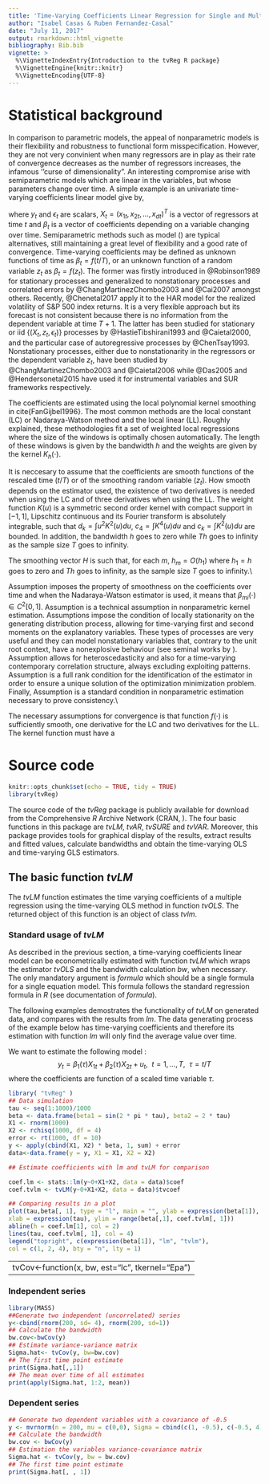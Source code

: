 ```yaml
---
title: 'Time-Varying Coefficients Linear Regression for Single and Multiple Equations: tvReg'
author: "Isabel Casas & Ruben Fernandez-Casal"
date: "July 11, 2017"
output: rmarkdown::html_vignette
bibliography: Bib.bib
vignette: >
  %\VignetteIndexEntry{Introduction to the tvReg R package}
  %\VignetteEngine{knitr::knitr}
  %\VignetteEncoding{UTF-8}
---
```

# Statistical background

In comparison to parametric models, the appeal of nonparametric models is their flexibility and robustness to functional form misspecification. However, they are not very convinient when many regressors are in play as their rate of convergence decreases as the number of regressors increases, the infamous ''curse of dimensionality". An interesting compromise arise with semiparametric models which are linear in the variables, but whose parameters change over time. A simple example is an univariate time-varying coefficients linear model give by,

\begin{equation}
y_t =  X_t^T \beta_t + \epsilon_t, \ \ t= 1, \ldots, T
\label{eq:tvlm}
\end{equation} 

where $y_t$ and $\epsilon_t$ are scalars, $X_t = (x_{1t}, x_{2t}, \ldots, x_{dt})^T$ is a vector of regressors at time $t$ and $\beta_t$ is a vector of coefficients depending on a variable changing over time. Semiparametric methods such as model (\ref{eq:tvlm}) are typical alternatives, still maintaining a great level of flexibility and a good rate of convergence. Time-varying coefficients may be defined as unknown functions of time as $\beta_t= f(t/T)$, or an unknown function of a random variable $z_t$ as $\beta_t=f(z_t)$. The former was firstly introduced in @Robinson1989 for stationary processes and generalized to nonstationary processes and correlated errors by @ChangMartinezChombo2003 and @Cai2007 amongst others. Recently, @Chenetal2017 apply it to the HAR model for the realized volatility of S\&P 500 index returns. It is a very flexible approach but its forecast is not consistent because there is no information from the dependent variable at time $T+1$. The latter has been studied for stationary or iid $\{(X_t, z_t, \epsilon_t)\}$ processes by @HastieTibshirani1993 and @Caietal2000, and the particular case of autoregressive processes by @ChenTsay1993. Nonstationary processes, either due to nonstationarity in the regressors or the dependent variable $z_t$,  have been studied by @ChangMartinezChombo2003 and @Caietal2006 while @Das2005 and @Hendersonetal2015 have used it for instrumental variables and SUR frameworks respectively.

The coefficients are estimated using the local polynomial kernel smoothing in cite{FanGijbel1996}. The most common methods are the local constant (LC) or Nadaraya-Watson method and the local linear (LL). Roughly explained, these methodologies fit a set of weighted local regressions where the size of the windows is optimally chosen automatically. The length of these windows is given by the bandwidth $h$ and the weights are given by the kernel $K_h(\cdot)$.

It is neccesary to assume that the coefficients are smooth functions of the rescaled time ($t/T$) or of the smoothing random variable ($z_t$). How smooth depends on the estimator used, the existence of two derivatives is needed when using the LC and of three derivatives when using the LL. The weight function
$K(u)$ is a symmetric second order kernel with compact support in $[-1,1]$, Lipschitz
continuous and its Fourier transform is absolutely integrable, such that $d_k=\int u^{2}K^{2}(u)du$, $c_4=\int K^{4}(u)du$ and $c_k=\int K^{2}(u)du$ are bounded. In addition, the bandwidth $h$ goes to zero while $Th$ goes to infinity as the sample size $T$ goes to infinity.


\noindent {\textbf{\textit{Assumption\ A.7}\ }} The smoothing
 vector $H$ is such that, for each $m$, $h_m=O(h_1)$ where $h_1=h$ goes
to zero and $T h$ goes to infinity, as the sample size $T$ goes to infinity.\\

Assumption \textit{A.1} imposes the property of smoothness on the coefficients over time and when  the Nadaraya-Watson estimator is used,
it means that $\beta _{mi}(\cdot) \in C^{2}[0,1]$. Assumption \textit{A.2} is a technical assumption in nonparametric kernel estimation. Assumptions \textit{A.3--A.4} impose the condition of locally stationarity on the generating distribution process, allowing for time-varying first and second moments on the explanatory variables. These types of processes are very useful and they can model nonstationary variables that, contrary to the unit root context, have a
nonexplosive behaviour (see seminal works by \cite{Dahlhaus1997, Dahlhaus2000}). Assumption \textit{A.5} allows for
heteroscedasticity and also for a time-varying contemporary correlation structure, always excluding exploiting patterns. Assumption \textit{A.6} is a full rank condition for the
identification of the estimator in order to ensure a unique
solution of the optimization minimization problem. Finally,
Assumption \textit{A.7} is a standard condition in
nonparametric estimation necessary to prove consistency.\\


The necessary assumptions for convergence is that function $f(\cdot)$ is sufficiently smooth, one derivative for the LC and two derivatives for the LL. The kernel function must have a 



# Source code

```r
knitr::opts_chunk$set(echo = TRUE, tidy = TRUE)
library(tvReg)
```

The source code of the *tvReg* package is publicly available
for download from the Comprehensive *R* Archive Network (CRAN,
\url{http://CRAN.R-project.org/}).
The four basic functions in this package are *tvLM*, *tvAR*, *tvSURE* and *tvVAR*. Moreover, this package provides
tools for graphical display of the results, extract results and fitted values, calculate bandwidths and obtain the time-varying OLS and time-varying GLS estimators.

## The basic function *tvLM*

The *tvLM* function estimates the time varying coefficients of a multiple regression using the time-varying OLS method in function *tvOLS*. The returned object of this function is an object of class *tvlm*.



### Standard usage of *tvLM*

As described in the previous section, a time-varying coefficients linear model can be
econometrically estimated with function *tvLM* which wraps the estimator *tvOLS* and the bandwidth calculation *bw*, when necessary. The only mandatory argument is *formula* which should be a single formula for a single equation model. This formula follows the standard regression formula in *R* (see documentation of *formula*).

The following examples demostrates the functionality of *tvLM* on generated data, and compares with the results from *lm*. The data generating process of the example below has time-varying coefficients and therefore its estimation with function *lm* will only find the average value over time.

We want to estimate the following model :
$$
y_t  = \beta_{1}(\tau) X_{1t}+ \beta_{2} (\tau) X_{2t} + u_t, \ \ t = 1, \ldots, T, \ \ \tau = t/T
$$
where the coefficients are function of a scaled time variable $\tau$.


```r
library( "tvReg" )
## Data simulation
tau <- seq(1:1000)/1000
beta <- data.frame(beta1 = sin(2 * pi * tau), beta2 = 2 * tau)
X1 <- rnorm(1000)
X2 <- rchisq(1000, df = 4)
error <- rt(1000, df = 10)
y <- apply(cbind(X1, X2) * beta, 1, sum) + error
data<-data.frame(y = y, X1 = X1, X2 = X2)

## Estimate coefficients with lm and tvLM for comparison

coef.lm <- stats::lm(y~0+X1+X2, data = data)$coef
coef.tvlm <- tvLM(y~0+X1+X2, data = data)$tvcoef

## Comparing results in a plot
plot(tau,beta[, 1], type = "l", main = "", ylab = expression(beta[1]),
xlab = expression(tau), ylim = range(beta[,1], coef.tvlm[, 1]))
abline(h = coef.lm[1], col = 2)
lines(tau, coef.tvlm[, 1], col = 4)
legend("topright", c(expression(beta[1]), "lm", "tvlm"),
col = c(1, 2, 4), bty = "n", lty = 1)
```



--------
tvCov<-function(x, bw, est="lc", tkernel="Epa")
--------

### Independent series

```r
library(MASS)
##Generate two independent (uncorrelated) series
y<-cbind(rnorm(200, sd= 4), rnorm(200, sd=1))
## Calculate the bandwidth
bw.cov<-bwCov(y)
## Estimate variance-variance matrix
Sigma.hat<- tvCov(y, bw=bw.cov)
## The first time point estimate
print(Sigma.hat[,,1])
## The mean over time of all estimates
print(apply(Sigma.hat, 1:2, mean))
```

### Dependent series

```r
## Generate two dependent variables with a covariance of -0.5
y <- mvrnorm(n = 200, mu = c(0,0), Sigma = cbind(c(1, -0.5), c(-0.5, 4)))
## Calculate the bandwidth
bw.cov <- bwCov(y)
## Estimation the variables variance-covariance matrix
Sigma.hat <- tvCov(y, bw = bw.cov)
## The first time point estimate
print(Sigma.hat[, , 1])
```


